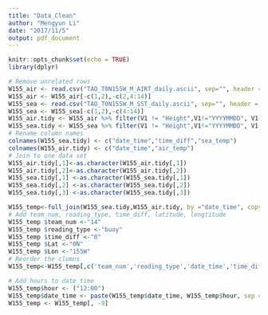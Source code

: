 ```yaml
---
title: "Data_Clean"
author: "Mengyun Li"
date: "2017/11/5"
output: pdf_document
---
```


```r
knitr::opts_chunk$set(echo = TRUE)
library(dplyr)
```


```r
# Remove unrelated rows
W155_air <- read.csv("TAO_T0N155W_M_AIRT_daily.ascii", sep="", header = FALSE)
W155_air <- W155_air[-c(1,2),-c(2,4:14)]
W155_sea <- read.csv("TAO_T0N155W_M_SST_daily.ascii", sep="", header = FALSE)
W155_sea <- W155_sea[-c(1,2),-c(4:14)]
W155_air.tidy <- W155_air %>% filter(V1 != "Height",V1!="YYYYMMDD", V1 != "Deployment:")
W155_sea.tidy <- W155_sea %>% filter(V1 != "Height",V1!="YYYYMMDD", V1 != "Deployment:", V1 != "Depth")
# Rename column names
colnames(W155_sea.tidy) <- c("date_time","time_diff","sea_temp")
colnames(W155_air.tidy) <- c("date_time","air_temp")
# Join to one data set
W155_air.tidy[,1]<-as.character(W155_air.tidy[,1])
W155_air.tidy[,2]<-as.character(W155_air.tidy[,2])
W155_sea.tidy[,1] <-as.character(W155_sea.tidy[,1])
W155_sea.tidy[,2] <-as.character(W155_sea.tidy[,2])
W155_sea.tidy[,3] <-as.character(W155_sea.tidy[,3])

W155_temp<-full_join(W155_sea.tidy,W155_air.tidy, by ="date_time", copy = FALSE)
# Add team_num, reading_type, time_diff, latitude, longtitude
W155_temp $team_num <-"14"
W155_temp $reading_type <-"buoy"
W155_temp $time_diff <-"0"
W155_temp $Lat <-"0N"
W155_temp $Lon <-"155W"
# Reorder the clumns
W155_temp<-W155_temp[,c('team_num','reading_type','date_time','time_diff','Lat','Lon','sea_temp','air_temp')]

# Add hours to date_time
W155_temp$hour <- ("12:00")
W155_temp$date_time <- paste(W155_temp$date_time, W155_temp$hour, sep = " ")
W155_temp <- W155_temp[, -9]
```

